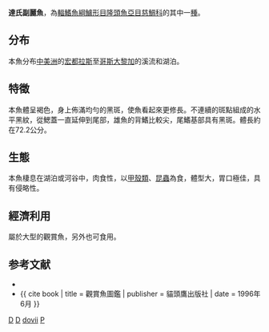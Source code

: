 {{Speciesbox
| genus = Parachromis
| species = dovii
| status = NE
| status_system = IUCN3.1
| authority = [[阿尔伯特·甘瑟|Günther]], 1864
| synonyms = *''Cichlasoma dovii, Günther, 1864''
*''Herichthys dovii, Günther, 1864''
*''Heros dovii, Günther, 1864''
}}

'''達氏副麗魚'''，為[[輻鰭魚綱|輻鰭魚綱]][[鱸形目|鱸形目]][[隆頭魚亞目|隆頭魚亞目]][[慈鯛科|慈鯛科]]的其中一[[種|種]]。

==分布==
本魚分布[[中美洲|中美洲]]的[[宏都拉斯|宏都拉斯]]至[[哥斯大黎加|哥斯大黎加]]的溪流和湖泊。

==特徵==
本魚體呈褐色，身上佈滿均勻的黑斑，使魚看起來更修長。不連續的斑點組成的水平黑紋，從鰓蓋一直延伸到尾部，雄魚的背鰭比較尖，尾鰭基部具有黑斑。體長約在72.2公分。

==生態==
本魚棲息在湖泊或河谷中，肉食性，以[[甲殼類|甲殼類]]、[[昆蟲|昆蟲]]為食，體型大，胃口極佳，具有侵略性。

==經濟利用==
屬於大型的觀賞魚，另外也可食用。

==参考文献==
*{{FishBase_species|genus=Parachromis|species=dovii|year=2011|month=12}}
*{{ cite book | title = 觀賞魚圖鑑 | publisher = 貓頭鷹出版社 | date = 1996年6月 }}

{{Taxonbar}}

[[Category:觀賞魚|D]]
[[Category:食用魚|D]]
[[Category:副麗魚屬|dovii]]
[[Category:1864年描述的鱼类|P]]